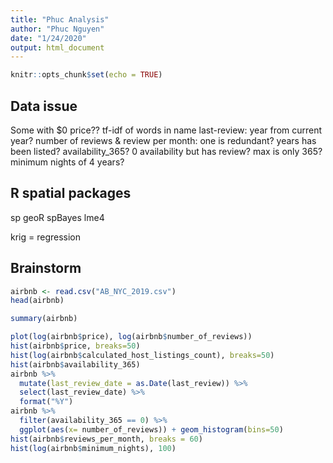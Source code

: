 ```yaml
---
title: "Phuc Analysis"
author: "Phuc Nguyen"
date: "1/24/2020"
output: html_document
---
```


```r
knitr::opts_chunk$set(echo = TRUE)
```


## Data issue

Some with $0 price??
tf-idf of words in name
last-review: year from current year?
number of reviews & review per month: one is redundant?
years has been listed?
availability_365? 0 availability but has review? max is only 365? 
minimum nights of 4 years?

## R spatial packages

sp
geoR
spBayes
lme4

krig = regression

## Brainstorm

```r
airbnb <- read.csv("AB_NYC_2019.csv")
head(airbnb)
```

```r
summary(airbnb)
```

```r
plot(log(airbnb$price), log(airbnb$number_of_reviews))
hist(airbnb$price, breaks=50)
hist(log(airbnb$calculated_host_listings_count), breaks=50)
hist(airbnb$availability_365)
airbnb %>%
  mutate(last_review_date = as.Date(last_review)) %>%
  select(last_review_date) %>%
  format("%Y")
airbnb %>%
  filter(availability_365 == 0) %>%
  ggplot(aes(x= number_of_reviews)) + geom_histogram(bins=50)
hist(airbnb$reviews_per_month, breaks = 60)
hist(log(airbnb$minimum_nights), 100)
```



